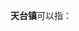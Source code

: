 '''天台镇'''可以指：
{{PRC admin/disambig|22/01/83/108/000|36/09/02/106/000|52/03/81/100/000}}
{{disambig|cat=三字中国镇名消歧义}}